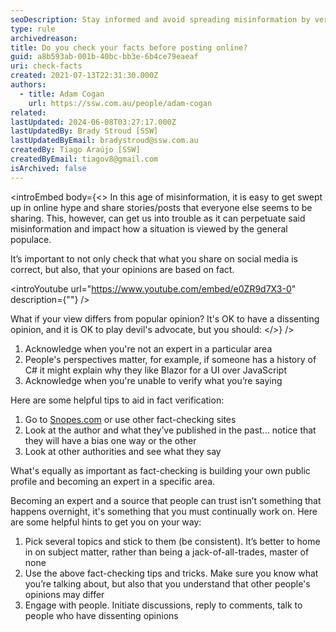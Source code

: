 ```yaml
---
seoDescription: Stay informed and avoid spreading misinformation by verifying facts before posting online, acknowledging limitations, and engaging with diverse perspectives.
type: rule
archivedreason:
title: Do you check your facts before posting online?
guid: a8b593ab-001b-40bc-bb3e-6b4ce79eaeaf
uri: check-facts
created: 2021-07-13T22:31:30.000Z
authors:
  - title: Adam Cogan
    url: https://ssw.com.au/people/adam-cogan
related:
lastUpdated: 2024-06-08T03:27:17.000Z
lastUpdatedBy: Brady Stroud [SSW]
lastUpdatedByEmail: bradystroud@ssw.com.au
createdBy: Tiago Araújo [SSW]
createdByEmail: tiagov8@gmail.com
isArchived: false
---
```


<introEmbed
  body={<>
In this age of misinformation, it is easy to get swept up in online hype and share stories/posts that everyone else seems to be sharing. This, however, can get us into trouble as it can perpetuate said misinformation and impact how a situation is viewed by the general populace.

It’s important to not only check that what you share on social media is correct, but also, that your opinions are based on fact.

&lt;introYoutube url="https://www.youtube.com/embed/e0ZR9d7X3-0" description={""} /&gt;

What if your view differs from popular opinion? It's OK to have a dissenting opinion, and it is OK to play devil's advocate, but you should:
  </>}
/>
1. Acknowledge when you're not an expert in a particular area
2. People's perspectives matter, for example, if someone has a history of C# it might explain why they like Blazor for a UI over JavaScript
3. Acknowledge when you're unable to verify what you’re saying

Here are some helpful tips to aid in fact verification:

1. Go to [Snopes.com](https://www.snopes.com/) or use other fact-checking sites
2. Look at the author and what they’ve published in the past... notice that they will have a bias one way or the other
3. Look at other authorities and see what they say

What's equally as important as fact-checking is building your own public profile and becoming an expert in a specific area.

Becoming an expert and a source that people can trust isn’t something that happens overnight, it's something that you must continually work on. Here are some helpful hints to get you on your way:

1. Pick several topics and stick to them (be consistent). It’s better to home in on subject matter, rather than being a jack-of-all-trades, master of none
2. Use the above fact-checking tips and tricks. Make sure you know what you’re talking about, but also that you understand that other people's opinions may differ
3. Engage with people. Initiate discussions, reply to comments, talk to people who have dissenting opinions

